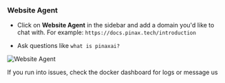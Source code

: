 ### Website Agent

- Click on **Website Agent** in the sidebar and add a domain you'd like to chat with. For example: `https://docs.pinax.tech/introduction`

- Ask questions like `what is pinaxai?`

![Website Agent](/images/ai-app-website-assistant-local.png)

<Tip>
  If you run into issues, check the docker dashboard for logs or message us
</Tip>
